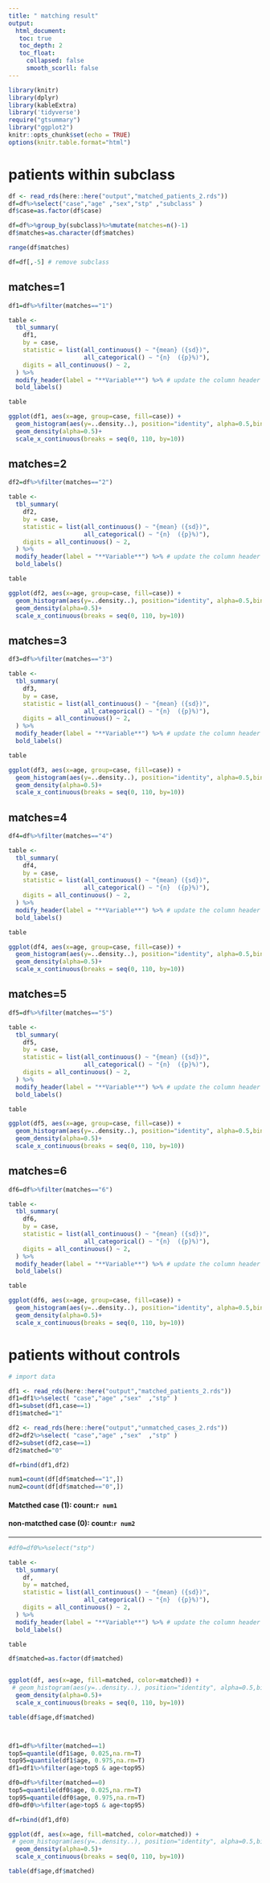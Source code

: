 ```yaml
---
title: " matching result"
output: 
  html_document:
   toc: true
   toc_depth: 2
   toc_float:
     collapsed: false
     smooth_scorll: false
---
```


```r
library(knitr)
library(dplyr)
library(kableExtra)
library('tidyverse')
require("gtsummary")
library("ggplot2")
knitr::opts_chunk$set(echo = TRUE)
options(knitr.table.format="html")
```

# patients within subclass
```r
df <- read_rds(here::here("output","matched_patients_2.rds"))
df=df%>%select("case","age" ,"sex","stp" ,"subclass" ) 
df$case=as.factor(df$case)
```

```r
df=df%>%group_by(subclass)%>%mutate(matches=n()-1)
df$matches=as.character(df$matches)

range(df$matches)

df=df[,-5] # remove subclass
```

## matches=1
```r

df1=df%>%filter(matches=="1")

table <- 
  tbl_summary(
    df1,
    by = case, 
    statistic = list(all_continuous() ~ "{mean} ({sd})",
                     all_categorical() ~ "{n}  ({p}%)"),
    digits = all_continuous() ~ 2,
  ) %>%
  modify_header(label = "**Variable**") %>% # update the column header
  bold_labels() 

table
```


```r
ggplot(df1, aes(x=age, group=case, fill=case)) +
  geom_histogram(aes(y=..density..), position="identity", alpha=0.5,bins=30)+
  geom_density(alpha=0.5)+
  scale_x_continuous(breaks = seq(0, 110, by=10))

```

## matches=2
```r

df2=df%>%filter(matches=="2")

table <- 
  tbl_summary(
    df2,
    by = case, 
    statistic = list(all_continuous() ~ "{mean} ({sd})",
                     all_categorical() ~ "{n}  ({p}%)"),
    digits = all_continuous() ~ 2,
  ) %>%
  modify_header(label = "**Variable**") %>% # update the column header
  bold_labels() 

table
```


```r
ggplot(df2, aes(x=age, group=case, fill=case)) +
  geom_histogram(aes(y=..density..), position="identity", alpha=0.5,bins=30)+
  geom_density(alpha=0.5)+
  scale_x_continuous(breaks = seq(0, 110, by=10))

```

## matches=3
```r

df3=df%>%filter(matches=="3")

table <- 
  tbl_summary(
    df3,
    by = case, 
    statistic = list(all_continuous() ~ "{mean} ({sd})",
                     all_categorical() ~ "{n}  ({p}%)"),
    digits = all_continuous() ~ 2,
  ) %>%
  modify_header(label = "**Variable**") %>% # update the column header
  bold_labels() 

table
```


```r
ggplot(df3, aes(x=age, group=case, fill=case)) +
  geom_histogram(aes(y=..density..), position="identity", alpha=0.5,bins=30)+
  geom_density(alpha=0.5)+
  scale_x_continuous(breaks = seq(0, 110, by=10))

```


## matches=4
```r

df4=df%>%filter(matches=="4")

table <- 
  tbl_summary(
    df4,
    by = case, 
    statistic = list(all_continuous() ~ "{mean} ({sd})",
                     all_categorical() ~ "{n}  ({p}%)"),
    digits = all_continuous() ~ 2,
  ) %>%
  modify_header(label = "**Variable**") %>% # update the column header
  bold_labels() 

table
```


```r
ggplot(df4, aes(x=age, group=case, fill=case)) +
  geom_histogram(aes(y=..density..), position="identity", alpha=0.5,bins=30)+
  geom_density(alpha=0.5)+
  scale_x_continuous(breaks = seq(0, 110, by=10))

```


## matches=5
```r

df5=df%>%filter(matches=="5")

table <- 
  tbl_summary(
    df5,
    by = case, 
    statistic = list(all_continuous() ~ "{mean} ({sd})",
                     all_categorical() ~ "{n}  ({p}%)"),
    digits = all_continuous() ~ 2,
  ) %>%
  modify_header(label = "**Variable**") %>% # update the column header
  bold_labels() 

table
```


```r
ggplot(df5, aes(x=age, group=case, fill=case)) +
  geom_histogram(aes(y=..density..), position="identity", alpha=0.5,bins=30)+
  geom_density(alpha=0.5)+
  scale_x_continuous(breaks = seq(0, 110, by=10))

```


## matches=6
```r

df6=df%>%filter(matches=="6")

table <- 
  tbl_summary(
    df6,
    by = case, 
    statistic = list(all_continuous() ~ "{mean} ({sd})",
                     all_categorical() ~ "{n}  ({p}%)"),
    digits = all_continuous() ~ 2,
  ) %>%
  modify_header(label = "**Variable**") %>% # update the column header
  bold_labels() 

table
```


```r
ggplot(df6, aes(x=age, group=case, fill=case)) +
  geom_histogram(aes(y=..density..), position="identity", alpha=0.5,bins=30)+
  geom_density(alpha=0.5)+
  scale_x_continuous(breaks = seq(0, 110, by=10))

```

# patients without controls

```r
# import data

df1 <- read_rds(here::here("output","matched_patients_2.rds"))
df1=df1%>%select( "case","age" ,"sex"  ,"stp" ) 
df1=subset(df1,case==1)
df1$matched="1"

df2 <- read_rds(here::here("output","unmatched_cases_2.rds"))
df2=df2%>%select( "case","age" ,"sex"  ,"stp" ) 
df2=subset(df2,case==1)
df2$matched="0"

df=rbind(df1,df2)

```


```r
num1=count(df[df$matched=="1",])
num2=count(df[df$matched=="0",])
```

#### Matcthed case (1): **count:`r num1`**
#### non-matcthed case (0): **count:`r num2`**

***




```r

#df0=df0%>%select("stp")

table <- 
  tbl_summary(
    df,
    by = matched, 
    statistic = list(all_continuous() ~ "{mean} ({sd})",
                     all_categorical() ~ "{n}  ({p}%)"),
    digits = all_continuous() ~ 2,
  ) %>%
  modify_header(label = "**Variable**") %>% # update the column header
  bold_labels() 

table
```


```r
df$matched=as.factor(df$matched)


ggplot(df, aes(x=age, fill=matched, color=matched)) +
 # geom_histogram(aes(y=..density..), position="identity", alpha=0.5,bins=30)+
  geom_density(alpha=0.5)+
  scale_x_continuous(breaks = seq(0, 110, by=10))

table(df$age,df$matched)



df1=df%>%filter(matched==1)
top5=quantile(df1$age, 0.025,na.rm=T)
top95=quantile(df1$age, 0.975,na.rm=T)
df1=df1%>%filter(age>top5 & age<top95)

df0=df%>%filter(matched==0)
top5=quantile(df0$age, 0.025,na.rm=T)
top95=quantile(df0$age, 0.975,na.rm=T)
df0=df0%>%filter(age>top5 & age<top95)

df=rbind(df1,df0)

ggplot(df, aes(x=age, fill=matched, color=matched)) +
 # geom_histogram(aes(y=..density..), position="identity", alpha=0.5,bins=30)+
  geom_density(alpha=0.5)+
  scale_x_continuous(breaks = seq(0, 110, by=10))

table(df$age,df$matched)

```


